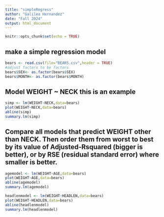 ```yaml
---
title: "simpleRegress"
author: "Galilea Hernandez"
date: "Fall 2024"
output: html_document
---
```


```r
knitr::opts_chunk$set(echo = TRUE)
```

## make a simple regression model

```r
bears <- read.csv(file="BEARS.csv",header = TRUE)
#adjust factors to be factors
bears$SEX<- as.factor(bears$SEX)
bears$MONTH<- as.factor(bears$MONTH)
```

## Model WEIGHT ~ NECK  this is an example  

```r
simp <- lm(WEIGHT~NECK,data=bears)
plot(WEIGHT~NECK,data=bears)
abline(simp)
summary.lm(simp)
```


## Compare all models that predict WEIGHT other than NECK. Then order them from worst to best by its value of Adjusted-Rsquared (bigger is better), or by RSE (residual standard error) where smaller is better. 


```r
agemodel <- lm(WEIGHT~AGE,data=bears)
plot(WEIGHT~AGE,data=bears)
abline(agemodel)
summary.lm(agemodel)
```
```r
headlenmodel <- lm(WEIGHT~HEADLEN,data=bears)
plot(WEIGHT~HEADLEN,data=bears)
abline(headlenmodel)
summary.lm(headlenmodel)
```













